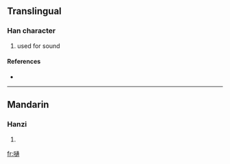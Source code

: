 ==Translingual==

===Han character===
{{Han char|rn=30|rad=口|as=10|sn=13|four=|canj=口卜弓月 (RYNB)}}

# used for sound

====References====
* {{Han ref|kx=0206.201|hdz=10672.020|uh=55F5|ud=22005}}

----

==Mandarin==

===Hanzi===
{{cmn-hanzi|pin=[[piào]] ([[piao4]]), [[tōng]] ([[tong1]])|wg=p'iao<sup>4</sup>, t'ung<sup>1</sup>}}

# {{defn|Mandarin|sort=口10}}

[[fr:嗵]]